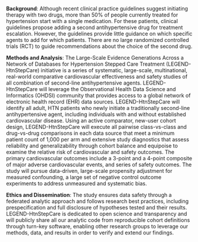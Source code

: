 **Background**:
Although recent clinical practice guidelines suggest initiating therapy with two drugs, more than 50% of people currently treated for hypertension start with a single medication.
For these patients, clinical guidelines propose adding a second antihypertensive drug for treatment escalation.
However, the guidelines provide little guidance on which specific agents to add for which patients. There are no large randomized controlled trials (RCT) to guide recommendations about the choice of the second drug.

**Methods and Analysis**:
The Large-Scale Evidence Generations Across a Network of Databases for Hypertension Stepped Care Treatment (LEGEND-HtnStepCare) initiative is a series of systematic, large-scale, multinational, real-world comparative cardiovascular effectiveness and safety studies of all combination of second-line antihypertensive agents.
LEGEND-HtnStepCare will leverage the Observational Health Data Science and Informatics (OHDSI) community that provides access to a global network of electronic health record (EHR) data sources.
LEGEND-HtnStepCare will identify all adult, HTN patients who newly initiate a traditionally second-line antihypertensive agent, including individuals with and without established cardiovascular disease.
Using an active comparator, new-user cohort design, LEGEND-HtnStepCare will execute all pairwise class-vs-class and drug-vs-drug comparisons in each data source that meet a minimum patient count of 1,000 per arm and extensive study diagnostics that assess reliability and generalizability through cohort balance and equipoise to examine the relative risk of cardiovascular and safety outcomes.
The primary cardiovascular outcomes include a 3-point and a 4-point composite of major adverse cardiovascular events, and series of safety outcomes.
The study will pursue data-driven, large-scale propensity adjustment for measured confounding, a large set of negative control outcome experiments to address unmeasured and systematic bias.

**Ethics and Dissemination**:
The study ensures data safety through a federated analytic approach and follows research best practices, including prespecification and full disclosure of hypotheses tested and their results.
LEGEND-HtnStepCare is dedicated to open science and transparency and will publicly share all our analytic code from reproducible cohort definitions through turn-key software, enabling other research groups to leverage our methods, data, and results in order to verify and extend our findings.
